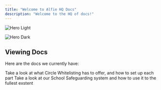```yaml
---
title: "Welcome to Alfie HQ Docs"
description: "Welcome to the HQ of docs!"
---
```


<img
  className="block dark:hidden"
  src="/images/hero-light.png"
  alt="Hero Light"
/>

<img
  className="hidden dark:block"
  src="/images/hero-dark.png"
  alt="Hero Dark"
/>

## Viewing Docs

Here are the docs we currently have:

<CardGroup cols={2}>
  <Card title="Circle Whitelisting" icon="sparkle" href="https://docs.alfiehq.org/circle-whitelisting/about">
    Take a look at what Circle Whitelisting has to offer, and how to set up each part
  </Card>
  <Card title="School Safe" icon="school-circle-check" href="https://docs.alfiehq.org/school-safe/about">
    Take a look at our School Safeguarding system and how to use it to the fullest exstent
  </Card>
</CardGroup>